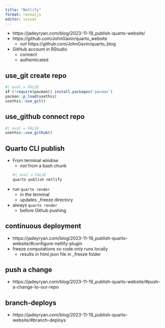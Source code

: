 ```yaml
---
title: "Netlify"
format: revealjs
editor: visual
---
```


+ https://jadeyryan.com/blog/2023-11-19_publish-quarto-website/
+ https://github.com/JohnGavin/quarto_website
  + _not_ https://github.com/JohnGavin/quarto_blog

+ GitHub account in RStudio
  + connect
  + authenticated 

## use_git create repo
```r
#| eval = FALSE
if (!require(pacman)) install.packages('pacman')
pacman::p_load(usethis)
usethis::use_git()
```

## use_github connect repo

```r
#| eval = FALSE
usethis::use_github()
```

## Quarto CLI publish 
+ From terminal window
  + _not_ from a bash chunk
```bash
#| eval = FALSE
quarto publish netlify
```

+ run `quarto render` 
  + in the terminal 
  + updates _freeze directory
+ always `quarto render` 
  + before Github pushing

## continuous deployment
+ https://jadeyryan.com/blog/2023-11-19_publish-quarto-website/#configure-netlify-plugin
+ freeze computations so code only runs locally
  + results in html.json file in _freeze folder

## push a change
+ https://jadeyryan.com/blog/2023-11-19_publish-quarto-website/#push-a-change-to-our-repo

## branch-deploys
+ https://jadeyryan.com/blog/2023-11-19_publish-quarto-website/#branch-deploys